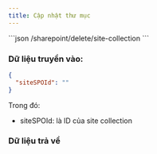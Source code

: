 ```yaml
---
title: Cập nhật thư mục
---
```


<Admonition type="info" title="DELETE">
  ```json
  /sharepoint/delete/site-collection
  ```
</Admonition>

### Dữ liệu truyền vào:

```json
{
  "siteSPOId": ""
}
```

Trong đó:

* siteSPOId: là ID của site collection

### Dữ liệu trả về

```json
```
